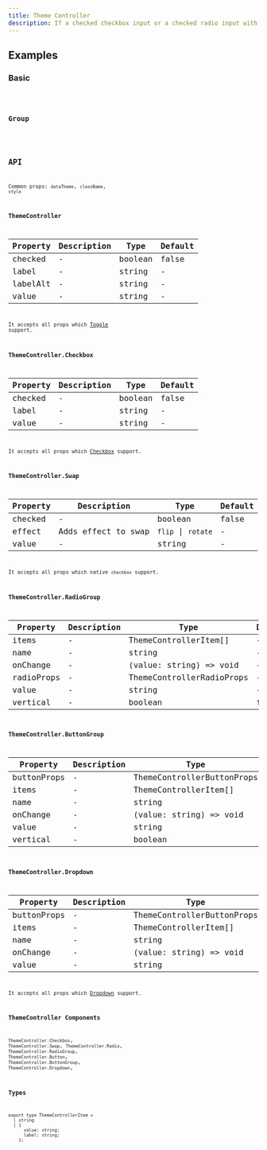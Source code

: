 ```yaml
---
title: Theme Controller
description: If a checked checkbox input or a checked radio input with theme-controller class exists in the page, The page will have the same theme as that input's value.
---
```


## Examples

### Basic

<code src="./demo/basic.tsx" />

### Group

<code src="./demo/group.tsx" />

## API

Common props: `dataTheme`, `className`, `style`

### ThemeController

| Property | Description | Type    | Default |
| -------- | ----------- | ------- | ------- |
| checked  | -           | boolean | false   |
| label    | -           | string  | -       |
| labelAlt | -           | string  | -       |
| value    | -           | string  | -       |

It accepts all props which [Toggle](/components/toggle/) support.

### ThemeController.Checkbox

| Property | Description | Type    | Default |
| -------- | ----------- | ------- | ------- |
| checked  | -           | boolean | false   |
| label    | -           | string  | -       |
| value    | -           | string  | -       |

It accepts all props which [Checkbox](/components/checkbox/) support.

### ThemeController.Swap

| Property | Description         | Type               | Default |
| -------- | ------------------- | ------------------ | ------- |
| checked  | -                   | boolean            | false   |
| effect   | Adds effect to swap | `flip` \| `rotate` | -       |
| value    | -                   | string             | -       |

It accepts all props which native `checkbox` support.

### ThemeController.RadioGroup

| Property   | Description | Type                      | Default |
| ---------- | ----------- | ------------------------- | ------- |
| items      | -           | ThemeControllerItem[]     | -       |
| name       | -           | string                    | -       |
| onChange   | -           | (value: string) => void   | -       |
| radioProps | -           | ThemeControllerRadioProps | -       |
| value      | -           | string                    | -       |
| vertical   | -           | boolean                   | false   |

### ThemeController.ButtonGroup

| Property    | Description | Type                       | Default |
| ----------- | ----------- | -------------------------- | ------- |
| buttonProps | -           | ThemeControllerButtonProps | -       |
| items       | -           | ThemeControllerItem[]      | -       |
| name        | -           | string                     | -       |
| onChange    | -           | (value: string) => void    | -       |
| value       | -           | string                     | -       |
| vertical    | -           | boolean                    | false   |

### ThemeController.Dropdown

| Property    | Description | Type                       | Default |
| ----------- | ----------- | -------------------------- | ------- |
| buttonProps | -           | ThemeControllerButtonProps | -       |
| items       | -           | ThemeControllerItem[]      | -       |
| name        | -           | string                     | -       |
| onChange    | -           | (value: string) => void    | -       |
| value       | -           | string                     | -       |

It accepts all props which [Dropdown](/components/dropdown/) support.

### ThemeController Components

`ThemeController.Checkbox`, `ThemeController.Swap`, `ThemeController.Radio`, `ThemeController.RadioGroup`, `ThemeController.Button`, `ThemeController.ButtonGroup`, `ThemeController.Dropdown`,

### Types

```tsx
export type ThemeControllerItem =
  | string
  | {
      value: string;
      label: string;
    };
```
